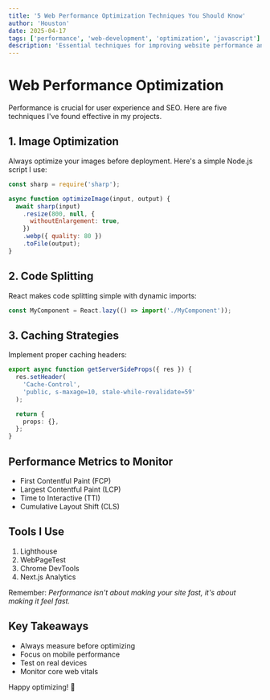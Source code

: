 ```yaml
---
title: '5 Web Performance Optimization Techniques You Should Know'
author: 'Houston'
date: 2025-04-17
tags: ['performance', 'web-development', 'optimization', 'javascript']
description: 'Essential techniques for improving website performance and user experience through optimization.'
---
```


# Web Performance Optimization

Performance is crucial for user experience and SEO. Here are five techniques I've found effective in my projects.

## 1. Image Optimization

Always optimize your images before deployment. Here's a simple Node.js script I use:

```javascript
const sharp = require('sharp');

async function optimizeImage(input, output) {
  await sharp(input)
    .resize(800, null, {
      withoutEnlargement: true,
    })
    .webp({ quality: 80 })
    .toFile(output);
}
```

## 2. Code Splitting

React makes code splitting simple with dynamic imports:

```javascript
const MyComponent = React.lazy(() => import('./MyComponent'));
```

## 3. Caching Strategies

Implement proper caching headers:

```typescript
export async function getServerSideProps({ res }) {
  res.setHeader(
    'Cache-Control',
    'public, s-maxage=10, stale-while-revalidate=59'
  );

  return {
    props: {},
  };
}
```

## Performance Metrics to Monitor

- First Contentful Paint (FCP)
- Largest Contentful Paint (LCP)
- Time to Interactive (TTI)
- Cumulative Layout Shift (CLS)

## Tools I Use

1. Lighthouse
2. WebPageTest
3. Chrome DevTools
4. Next.js Analytics

Remember: _Performance isn't about making your site fast, it's about making it feel fast._

## Key Takeaways

- Always measure before optimizing
- Focus on mobile performance
- Test on real devices
- Monitor core web vitals

Happy optimizing! 🚀
